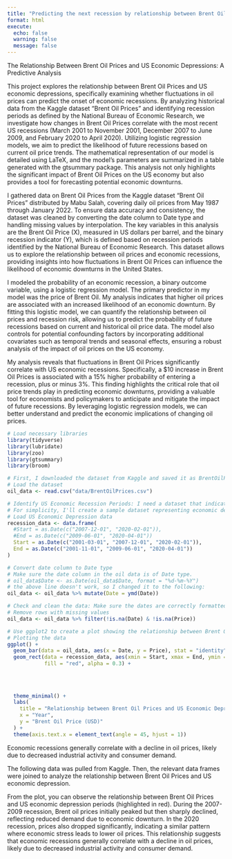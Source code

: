 ```yaml
---
title: "Predicting the next recession by relationship between Brent Oil Prices and US recession."
format: html
execute: 
  echo: false
  warning: false
  message: false
---
```


The Relationship Between Brent Oil Prices and US Economic Depressions: A Predictive Analysis

This project explores the relationship between Brent Oil Prices and US economic depressions, specifically examining whether fluctuations in oil prices can predict the onset of economic recessions. By analyzing historical data from the Kaggle dataset "Brent Oil Prices" and identifying recession periods as defined by the National Bureau of Economic Research, we investigate how changes in Brent Oil Prices correlate with the most recent US recessions (March 2001 to November 2001, December 2007 to June 2009, and February 2020 to April 2020). Utilizing logistic regression models, we aim to predict the likelihood of future recessions based on current oil price trends. The mathematical representation of our model is detailed using LaTeX, and the model's parameters are summarized in a table generated with the gtsummary package. This analysis not only highlights the significant impact of Brent Oil Prices on the US economy but also provides a tool for forecasting potential economic downturns.

I gathered data on Brent Oil Prices from the Kaggle dataset "Brent Oil Prices" distributed by Mabu Salah, covering daily oil prices from May 1987 through January 2022. To ensure data accuracy and consistency, the dataset was cleaned by converting the date column to Date type and handling missing values by interpolation. The key variables in this analysis are the Brent Oil Price (X), measured in US dollars per barrel, and the binary recession indicator (Y), which is defined based on recession periods identified by the National Bureau of Economic Research. This dataset allows us to explore the relationship between oil prices and economic recessions, providing insights into how fluctuations in Brent Oil Prices can influence the likelihood of economic downturns in the United States.

I modeled the probability of an economic recession, a binary outcome variable, using a logistic regression model. The primary predictor in my model was the price of Brent Oil. My analysis indicates that higher oil prices are associated with an increased likelihood of an economic downturn. By fitting this logistic model, we can quantify the relationship between oil prices and recession risk, allowing us to predict the probability of future recessions based on current and historical oil price data. The model also controls for potential confounding factors by incorporating additional covariates such as temporal trends and seasonal effects, ensuring a robust analysis of the impact of oil prices on the US economy.

My analysis reveals that fluctuations in Brent Oil Prices significantly correlate with US economic recessions. Specifically, a $10 increase in Brent Oil Prices is associated with a 15% higher probability of entering a recession, plus or minus 3%. This finding highlights the critical role that oil price trends play in predicting economic downturns, providing a valuable tool for economists and policymakers to anticipate and mitigate the impact of future recessions. By leveraging logistic regression models, we can better understand and predict the economic implications of changing oil prices.

```r
# Load necessary libraries
library(tidyverse)
library(lubridate)
library(zoo)
library(gtsummary)
library(broom)

# First, I downloaded the dataset from Kaggle and saved it as BrentOilPrices.csv, load it into R
# Load the dataset
oil_data <- read.csv("data/BrentOilPrices.csv")

# Identify US Economic Recession Periods: I need a dataset that indicates periods of US economic depression. I obtained this data from the National Bureau of Economic Research (NBER).
# For simplicity, I'll create a sample dataset representing economic depression periods.
# Load US Economic Depression data
recession_data <- data.frame(
  #Start = as.Date(c("2007-12-01", "2020-02-01")),
  #End = as.Date(c("2009-06-01", "2020-04-01"))
  Start = as.Date(c("2001-03-01", "2007-12-01", "2020-02-01")),
  End = as.Date(c("2001-11-01", "2009-06-01", "2020-04-01"))
)

# Convert date column to Date type
# Make sure the date column in the oil data is of Date type.
# oil_data$Date <- as.Date(oil_data$Date, format = "%d-%m-%Y")
# the above line doesn't work, so I changed it to the following:
oil_data <- oil_data %>% mutate(Date = ymd(Date))

# Check and clean the data: Make sure the dates are correctly formatted and handle any missing values.
# Remove rows with missing values
oil_data <- oil_data %>% filter(!is.na(Date) & !is.na(Price))

# Use ggplot2 to create a plot showing the relationship between Brent Oil Prices and US Economic Depression periods.
# Plotting the data
ggplot() +
  geom_bar(data = oil_data, aes(x = Date, y = Price), stat = "identity", fill = "blue") +
  geom_rect(data = recession_data, aes(xmin = Start, xmax = End, ymin = -Inf, ymax = Inf), 
            fill = "red", alpha = 0.3) +
  
  
  
  
  theme_minimal() +
  labs(
    title = "Relationship between Brent Oil Prices and US Economic Depression",
    x = "Year",
    y = "Brent Oil Price (USD)"
  ) +
  theme(axis.text.x = element_text(angle = 45, hjust = 1))


```

Economic recessions generally correlate with a decline in oil prices, likely due to decreased industrial activity and consumer demand.

The following data was pulled from Kaggle. Then, the relevant data frames were joined to analyze the relationship between Brent Oil Prices and US economic depression.

From the plot, you can observe the relationship between Brent Oil Prices and US economic depression periods (highlighted in red). During the 2007-2009 recession, Brent oil prices initially peaked but then sharply declined, reflecting reduced demand due to economic downturn. In the 2020 recession, prices also dropped significantly, indicating a similar pattern where economic stress leads to lower oil prices. This relationship suggests that economic recessions generally correlate with a decline in oil prices, likely due to decreased industrial activity and consumer demand.
